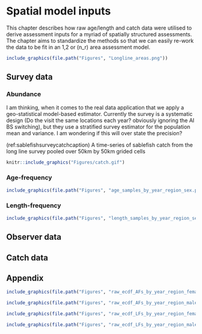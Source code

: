 # Spatial model inputs {#spatialmodelInputs}

This chapter describes how raw age/length and catch data were utilised to derive assessment inputs for a myriad of spatially structured assessments. The chapter aims to standardize the methods so that we can easily re-work the data to be fit in an 1,2 or \(n_r\) area assessment model.


```r
include_graphics(file.path("Figures", "Longline_areas.png"))
```


## Survey data {#surveyData}

### Abundance {-}
I am thinking, when it comes to the real data application that we apply a geo-statistical model-based estimator. Currently the survey is a systematic design (Do the visit the same locations each year? obviously ignoring the AI BS switching), but they use a stratified survey estimator for the population mean and variance. I am wondering if this will over state the precision?


(ref:sablefishsurveycatchcaption) A time-series of sablefish catch from the long line survey pooled over 50km by 50km grided cells
```r
knitr::include_graphics("Figures/catch.gif")
```

### Age-frequency {-}

```r
include_graphics(file.path("Figures", "age_samples_by_year_region_sex.png"))
```


### Length-frequency {-}


```r
include_graphics(file.path("Figures", "length_samples_by_year_region_sex.png"))
```


## Observer data {#ObserverData}


## Catch data {#CatchData}


## Appendix {-}

```r
include_graphics(file.path("Figures", "raw_ecdf_AFs_by_year_region_female.png"))
```

```r
include_graphics(file.path("Figures", "raw_ecdf_AFs_by_year_region_male.png"))
```


```r
include_graphics(file.path("Figures", "raw_ecdf_LFs_by_year_region_female.png"))
```

```r
include_graphics(file.path("Figures", "raw_ecdf_LFs_by_year_region_male.png"))
```
